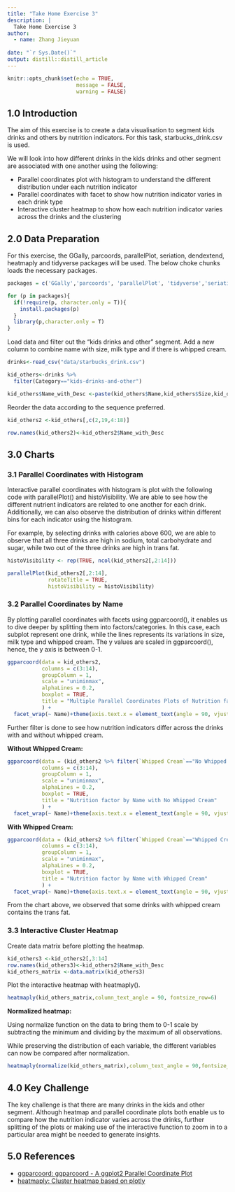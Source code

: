 ```yaml
---
title: "Take Home Exercise 3"
description: |
  Take Home Exercise 3
author:
  - name: Zhang Jieyuan
  
date: "`r Sys.Date()`"
output: distill::distill_article
---
```


```r
knitr::opts_chunk$set(echo = TRUE,
                      message = FALSE,
                      warning = FALSE)
```

## 1.0 Introduction

The aim of this exercise is to create a data visualisation to segment kids drinks and others by nutrition indicators. For this task, starbucks_drink.csv is used.

We will look into how different drinks in the kids drinks and other segment are associated with one another using the following:

* Parallel coordinates plot with histogram to understand the different distribution under each nutrition indicator
* Parallel coordinates with facet to show how nutrition indicator varies in each drink type
* Interactive cluster heatmap to show how each nutrition indicator varies across the drinks and the clustering 

## 2.0 Data Preparation

For this exercise, the GGally, parcoords, parallelPlot, seriation, dendextend, heatmaply and tidyverse packages will be used. The below choke chunks loads the necessary packages.

```r

packages = c('GGally','parcoords', 'parallelPlot', 'tidyverse','seriation', 'dendextend', 'heatmaply')

for (p in packages){
  if(!require(p, character.only = T)){
    install.packages(p)
  }
  library(p,character.only = T)
}
```
Load data and filter out the "kids drinks and other" segment. Add a new column to combine name with size, milk type and if there is whipped cream.

```r
drinks<-read_csv("data/starbucks_drink.csv")

kid_others<-drinks %>%
  filter(Category=="kids-drinks-and-other")

kid_others$Name_with_Desc <-paste(kid_others$Name,kid_others$Size,kid_others$Milk,kid_others$`Whipped Cream`)
```

Reorder the data according to the sequence preferred.

```r

kid_others2 <-kid_others[,c(2,19,4:18)]

row.names(kid_others2)<-kid_others2$Name_with_Desc
```

## 3.0 Charts

### 3.1 Parallel Coordinates with Histogram

Interactive parallel coordinates with histogram is plot with the following code with parallelPlot() and histoVisibility. We are able to see how the different nutrient indicators are related to one another for each drink. Additionally, we can also observe the distribution of drinks within different bins for each indicator using the histogram.

For example, by selecting drinks with calories above 600, we are able to observe that all three drinks are high in sodium, total carbohydrate and sugar, while two out of the three drinks are high in trans fat.

```r

histoVisibility <- rep(TRUE, ncol(kid_others2[,2:14]))

parallelPlot(kid_others2[,2:14],
             rotateTitle = TRUE,
             histoVisibility = histoVisibility)

```

### 3.2 Parallel Coordinates by Name

By plotting parallel coordinates with facets using ggparcoord(), it enables us to dive deeper by splitting them into factors/categories. In this case, each subplot represent one drink, while the lines represents its variations in size, milk type and whipped cream. The y values are scaled in ggparcoord(), hence, the y axis is between 0-1.


```r
ggparcoord(data = kid_others2, 
           columns = c(3:14), 
           groupColumn = 1,
           scale = "uniminmax",
           alphaLines = 0.2,
           boxplot = TRUE, 
           title = "Multiple Parallel Coordinates Plots of Nutrition factor by Name"
           ) +
  facet_wrap(~ Name)+theme(axis.text.x = element_text(angle = 90, vjust = 0.5, hjust=1))

```
Further filter is done to see how nutrition indicators differ across the drinks with and without whipped cream.

**Without Whipped Cream:**

```r
ggparcoord(data = (kid_others2 %>% filter(`Whipped Cream`=="No Whipped Cream")), 
           columns = c(3:14), 
           groupColumn = 1,
           scale = "uniminmax",
           alphaLines = 0.2,
           boxplot = TRUE, 
           title = "Nutrition factor by Name with No Whipped Cream"
           ) +
  facet_wrap(~ Name)+theme(axis.text.x = element_text(angle = 90, vjust = 0.5, hjust=1))

```

**With Whipped Cream:**

```r
ggparcoord(data = (kid_others2 %>% filter(`Whipped Cream`=="Whipped Cream")), 
           columns = c(3:14), 
           groupColumn = 1,
           scale = "uniminmax",
           alphaLines = 0.2,
           boxplot = TRUE, 
           title = "Nutrition factor by Name with Whipped Cream"
           ) +
  facet_wrap(~ Name)+theme(axis.text.x = element_text(angle = 90, vjust = 0.5, hjust=1))

```
From the chart above, we observed that some drinks with whipped cream contains the trans fat.

### 3.3 Interactive Cluster Heatmap

Create data matrix before plotting the heatmap.

```r
kid_others3 <-kid_others2[,3:14]
row.names(kid_others3)<-kid_others2$Name_with_Desc
kid_others_matrix <-data.matrix(kid_others3)
```

Plot the interactive heatmap with heatmaply().

```r

heatmaply(kid_others_matrix,column_text_angle = 90, fontsize_row=6)

```
**Normalized heatmap:**

Using normalize function on the data to bring them to 0-1 scale by subtracting the minimum and dividing by the maximum of all observations.

While preserving the distribution of each variable, the different variables can now be compared after normalization.

```r
heatmaply(normalize(kid_others_matrix),column_text_angle = 90,fontsize_row=6)

```

## 4.0 Key Challenge

The key challenge is that there are many drinks in the kids and other segment. Although heatmap and parallel coordinate plots both enable us to compare how the nutrition indicator varies across the drinks, further splitting of the plots or making use of the interactive function to zoom in to a particular area might be needed to generate insights.

## 5.0 References

* [ggparcoord: ggparcoord - A ggplot2 Parallel Coordinate Plot](https://www.rdocumentation.org/packages/GGally/versions/1.5.0/topics/ggparcoord)
* [heatmaply: Cluster heatmap based on plotly](https://www.rdocumentation.org/packages/heatmaply/versions/1.3.0/topics/heatmaply)
